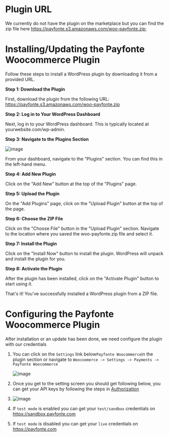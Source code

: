 # Plugin URL

We currently do not have the plugin on the marketplace but you can find the zip file here https://payfonte.s3.amazonaws.com/woo-payfonte.zip;

# Installing/Updating the Payfonte Woocommerce Plugin

Follow these steps to install a WordPress plugin by downloading it from a provided URL.

**Step 1: Download the Plugin**

First, download the plugin from the following URL: https://payfonte.s3.amazonaws.com/woo-payfonte.zip

**Step 2: Log in to Your WordPress Dashboard**

Next, log in to your WordPress dashboard. This is typically located at yourwebsite.com/wp-admin.

**Step 3: Navigate to the Plugins Section**

![image](https://files.readme.io/d9fbf02-image.png)

From your dashboard, navigate to the "Plugins" section. You can find this in the left-hand menu.

**Step 4: Add New Plugin**

Click on the "Add New" button at the top of the "Plugins" page.

**Step 5: Upload the Plugin**

On the "Add Plugins" page, click on the "Upload Plugin" button at the top of the page.

**Step 6: Choose the ZIP File**

Click on the "Choose File" button in the "Upload Plugin" section. Navigate to the location where you saved the woo-payfonte.zip file and select it.

**Step 7: Install the Plugin**

Click on the "Install Now" button to install the plugin. WordPress will unpack and install the plugin for you.

**Step 8: Activate the Plugin**

After the plugin has been installed, click on the "Activate Plugin" button to start using it.

That's it! You've successfully installed a WordPress plugin from a ZIP file.

# Configuring the Payfonte Woocommerce Plugin

After installation or an update has been done, we need configure the plugin with our credentials

1. You can click on the `Settings` link below`Payfonte Woocommerce`in the plugin section or navigate to `Woocoomerce -> Settings -> Payments -> Payfonte Woocommerce`

   ![image](https://files.readme.io/1a5de8e-image.png)
2. Once you get to the setting screen you should get following below, you can get your API keys by following the steps in [Authorization](/introductions/authorization.md)
3.
   ![image](https://files.readme.io/e39a392-image.png)
4. If `test mode` is enabled you can get your `test/sandbox` credentials on https://sandbox.payfonte.com
5. If `test mode` is disabled you can get your `live` credentials on https://payfonte.com

